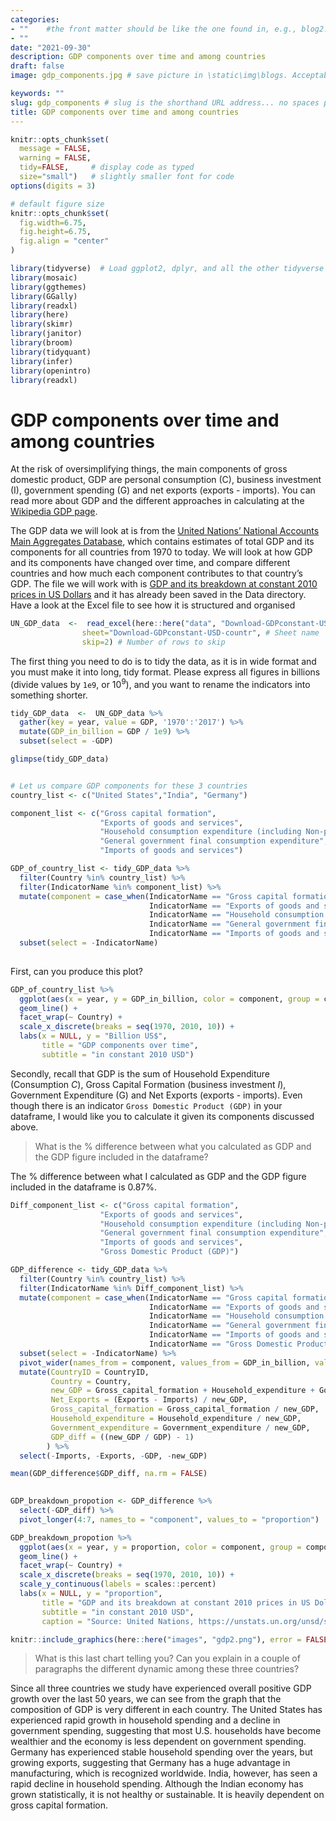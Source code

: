 ```yaml
---
categories:  
- ""    #the front matter should be like the one found in, e.g., blog2.md. It cannot be like the normal Rmd we used
- ""
date: "2021-09-30"
description: GDP components over time and among countries
draft: false
image: gdp_components.jpg # save picture in \static\img\blogs. Acceptable formats= jpg, jpeg, or png . Your iPhone pics wont work

keywords: ""
slug: gdp_components # slug is the shorthand URL address... no spaces plz
title: GDP components over time and among countries
---
```



```r
knitr::opts_chunk$set(
  message = FALSE, 
  warning = FALSE, 
  tidy=FALSE,     # display code as typed
  size="small")   # slightly smaller font for code
options(digits = 3)

# default figure size
knitr::opts_chunk$set(
  fig.width=6.75, 
  fig.height=6.75,
  fig.align = "center"
)
```


```r
library(tidyverse)  # Load ggplot2, dplyr, and all the other tidyverse packages
library(mosaic)
library(ggthemes)
library(GGally)
library(readxl)
library(here)
library(skimr)
library(janitor)
library(broom)
library(tidyquant)
library(infer)
library(openintro)
library(readxl)
```

# GDP components over time and among countries

At the risk of oversimplifying things, the main components of gross domestic product, GDP are personal consumption (C), business investment (I), government spending (G) and net exports (exports - imports). You can read more about GDP and the different approaches in calculating at the [Wikipedia GDP page](https://en.wikipedia.org/wiki/Gross_domestic_product).

The GDP data we will look at is from the [United Nations' National Accounts Main Aggregates Database](https://unstats.un.org/unsd/snaama/Downloads), which contains estimates of total GDP and its components for all countries from 1970 to today. We will look at how GDP and its components have changed over time, and compare different countries and how much each component contributes to that country's GDP. The file we will work with is [GDP and its breakdown at constant 2010 prices in US Dollars](http://unstats.un.org/unsd/amaapi/api/file/6) and it has already been saved in the Data directory. Have a look at the Excel file to see how it is structured and organised


```r

UN_GDP_data  <-  read_excel(here::here("data", "Download-GDPconstant-USD-countries.xls"), # Excel filename
                sheet="Download-GDPconstant-USD-countr", # Sheet name
                skip=2) # Number of rows to skip

```

 The first thing you need to do is to tidy the data, as it is in wide format and you must make it into long, tidy format. Please express all figures in billions (divide values by `1e9`, or $10^9$), and you want to rename the indicators into something shorter.

```r

tidy_GDP_data  <-  UN_GDP_data %>% 
  gather(key = year, value = GDP, '1970':'2017') %>% 
  mutate(GDP_in_billion = GDP / 1e9) %>% 
  subset(select = -GDP)

glimpse(tidy_GDP_data)


# Let us compare GDP components for these 3 countries
country_list <- c("United States","India", "Germany")

component_list <- c("Gross capital formation",
                    "Exports of goods and services",
                    "Household consumption expenditure (including Non-profit institutions serving households)",
                    "General government final consumption expenditure",
                    "Imports of goods and services")

GDP_of_country_list <- tidy_GDP_data %>% 
  filter(Country %in% country_list) %>% 
  filter(IndicatorName %in% component_list) %>% 
  mutate(component = case_when(IndicatorName == "Gross capital formation" ~ "Gross capital formation",
                               IndicatorName == "Exports of goods and services" ~ "Exports",
                               IndicatorName == "Household consumption expenditure (including Non-profit institutions serving households)" ~ "Household expenditure",
                               IndicatorName == "General government final consumption expenditure" ~ "Government expenditure",
                               IndicatorName == "Imports of goods and services" ~ "Imports")) %>% 
  subset(select = -IndicatorName)
  
```

First, can you produce this plot?
```r
GDP_of_country_list %>% 
  ggplot(aes(x = year, y = GDP_in_billion, color = component, group = component)) +
  geom_line() +
  facet_wrap(~ Country) +
  scale_x_discrete(breaks = seq(1970, 2010, 10)) +
  labs(x = NULL, y = "Billion US$",
       title = "GDP components over time",
       subtitle = "in constant 2010 USD")
```

Secondly, recall that GDP is the sum of Household Expenditure (Consumption *C*), Gross Capital Formation (business investment *I*), Government Expenditure (G) and Net Exports (exports - imports). Even though there is an indicator `Gross Domestic Product (GDP)` in your dataframe, I would like you to calculate it given its components discussed above.

> What is the % difference between what you calculated as GDP and the GDP figure included in the dataframe?

The % difference between what I calculated as GDP and the GDP figure included in the dataframe is 0.87%.

```r
Diff_component_list <- c("Gross capital formation",
                    "Exports of goods and services",
                    "Household consumption expenditure (including Non-profit institutions serving households)",
                    "General government final consumption expenditure",
                    "Imports of goods and services",
                    "Gross Domestic Product (GDP)")

GDP_difference <- tidy_GDP_data %>% 
  filter(Country %in% country_list) %>% 
  filter(IndicatorName %in% Diff_component_list) %>% 
  mutate(component = case_when(IndicatorName == "Gross capital formation" ~ "Gross_capital_formation",
                               IndicatorName == "Exports of goods and services" ~ "Exports",
                               IndicatorName == "Household consumption expenditure (including Non-profit institutions serving households)" ~ "Household_expenditure",
                               IndicatorName == "General government final consumption expenditure" ~ "Government_expenditure",
                               IndicatorName == "Imports of goods and services" ~ "Imports",
                               IndicatorName == "Gross Domestic Product (GDP)" ~ "GDP")) %>% 
  subset(select = -IndicatorName) %>% 
  pivot_wider(names_from = component, values_from = GDP_in_billion, values_fill = 0) %>% 
  mutate(CountryID = CountryID,
         Country = Country,
         new_GDP = Gross_capital_formation + Household_expenditure + Government_expenditure + Exports - Imports,
         Net_Exports = (Exports - Imports) / new_GDP,
         Gross_capital_formation = Gross_capital_formation / new_GDP,
         Household_expenditure = Household_expenditure / new_GDP,
         Government_expenditure = Government_expenditure / new_GDP,
         GDP_diff = ((new_GDP / GDP) - 1)
        ) %>% 
  select(-Imports, -Exports, -GDP, -new_GDP)

mean(GDP_difference$GDP_diff, na.rm = FALSE)
  
```

```r
GDP_breakdown_propotion <- GDP_difference %>%
  select(-GDP_diff) %>% 
  pivot_longer(4:7, names_to = "component", values_to = "proportion") 

GDP_breakdown_propotion %>% 
  ggplot(aes(x = year, y = proportion, color = component, group = component)) +
  geom_line() +
  facet_wrap(~ Country) +
  scale_x_discrete(breaks = seq(1970, 2010, 10)) +
  scale_y_continuous(labels = scales::percent)
  labs(x = NULL, y = "proportion",
       title = "GDP and its breakdown at constant 2010 prices in US Dollars",
       subtitle = "in constant 2010 USD",
       caption = "Source: United Nations, https://unstats.un.org/unsd/snaama/Downloads")
```

```r
knitr::include_graphics(here::here("images", "gdp2.png"), error = FALSE)
```

> What is this last chart telling you? Can you explain in a couple of paragraphs the different dynamic among these three countries? 

Since all three countries we study have experienced overall positive GDP growth over the last 50 years, we can see from the graph that the composition of GDP is very different in each country. The United States has experienced rapid growth in household spending and a decline in government spending, suggesting that most U.S. households have become wealthier and the economy is less dependent on government spending. Germany has experienced stable household spending over the years, but growing exports, suggesting that Germany has a huge advantage in manufacturing, which is recognized worldwide. India, however, has seen a rapid decline in household spending. Although the Indian economy has grown statistically, it is not healthy or sustainable. It is heavily dependent on gross capital formation.